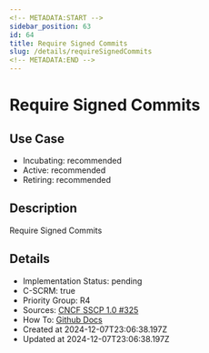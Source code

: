 ```yaml
---
<!-- METADATA:START -->
sidebar_position: 63
id: 64
title: Require Signed Commits
slug: /details/requireSignedCommits
<!-- METADATA:END -->
---
```


<!-- TITLE:START -->
# Require Signed Commits
<!-- TITLE:END -->

## Use Case
<!-- LEVELS:START -->
- Incubating: recommended
- Active: recommended
- Retiring: recommended
<!-- LEVELS:END -->

<!-- DESCRIPTION:START -->
## Description
Require Signed Commits
<!-- DESCRIPTION:END -->

<!-- DETAILS:START -->
## Details
- Implementation Status: pending
- C-SCRM: true
- Priority Group: R4
- Sources: [CNCF SSCP 1.0 #325](https://github.com/cncf/tag-security/blob/main/supply-chain-security/supply-chain-security-paper/sscsp.md#require-signed-commits)
- How To: [Github Docs](https://docs.github.com/en/repositories/configuring-branches-and-merges-in-your-repository/managing-protected-branches/about-protected-branches#require-signed-commits)
- Created at 2024-12-07T23:06:38.197Z
- Updated at 2024-12-07T23:06:38.197Z
<!-- DETAILS:END -->
